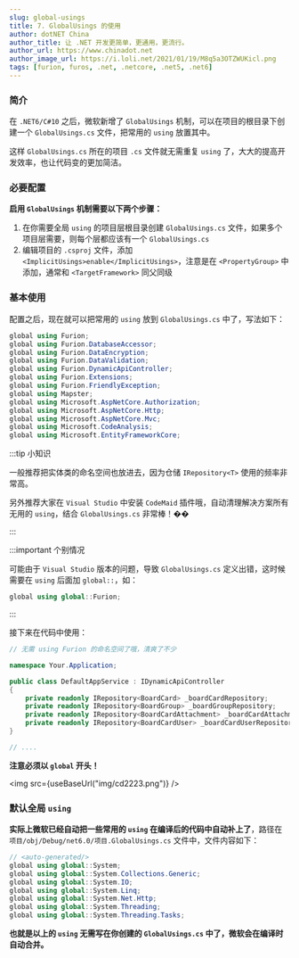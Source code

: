 ```yaml
---
slug: global-usings
title: 7. GlobalUsings 的使用
author: dotNET China
author_title: 让 .NET 开发更简单，更通用，更流行。
author_url: https://www.chinadot.net
author_image_url: https://i.loli.net/2021/01/19/M8q5a3OTZWUKicl.png
tags: [furion, furos, .net, .netcore, .net5, .net6]
---
```



### 简介

在 `.NET6/C#10` 之后，微软新增了 `GlobalUsings` 机制，可以在项目的根目录下创建一个 `GlobalUsings.cs` 文件，把常用的 `using` 放置其中。

这样 `GlobalUsings.cs` 所在的项目 `.cs` 文件就无需重复 `using` 了，大大的提高开发效率，也让代码变的更加简洁。

### 必要配置

**启用 `GlobalUsings` 机制需要以下两个步骤：**

1. 在你需要全局 `using` 的项目层根目录创建 `GlobalUsings.cs` 文件，如果多个项目层需要，则每个层都应该有一个 `GlobalUsings.cs`
2. 编辑项目的 `.csproj` 文件，添加 `<ImplicitUsings>enable</ImplicitUsings>`，注意是在 `<PropertyGroup>` 中添加，通常和 `<TargetFramework>` 同父同级

### 基本使用

配置之后，现在就可以把常用的 `using` 放到 `GlobalUsings.cs` 中了，写法如下：

```cs showLineNumbers title="Furion 推荐的全局命名空间"
global using Furion;
global using Furion.DatabaseAccessor;
global using Furion.DataEncryption;
global using Furion.DataValidation;
global using Furion.DynamicApiController;
global using Furion.Extensions;
global using Furion.FriendlyException;
global using Mapster;
global using Microsoft.AspNetCore.Authorization;
global using Microsoft.AspNetCore.Http;
global using Microsoft.AspNetCore.Mvc;
global using Microsoft.CodeAnalysis;
global using Microsoft.EntityFrameworkCore;
```

:::tip 小知识

一般推荐把实体类的命名空间也放进去，因为仓储 `IRepository<T>` 使用的频率非常高。

另外推荐大家在 `Visual Studio` 中安装 `CodeMaid` 插件哦，自动清理解决方案所有无用的 `using`，结合 `GlobalUsings.cs` 非常棒！��

:::

:::important 个别情况

可能由于 `Visual Studio` 版本的问题，导致 `GlobalUsings.cs` 定义出错，这时候需要在 `using` 后面加 `global::`，如：

```cs showLineNumbers
global using global::Furion;
```

:::

接下来在代码中使用：

```cs showLineNumbers {1}
// 无需 using Furion 的命名空间了哦，清爽了不少

namespace Your.Application;

public class DefaultAppService : IDynamicApiController
{
    private readonly IRepository<BoardCard> _boardCardRepository;
    private readonly IRepository<BoardGroup> _boardGroupRepository;
    private readonly IRepository<BoardCardAttachment> _boardCardAttachmentRepository;
    private readonly IRepository<BoardCardUser> _boardCardUserRepository;
}

// ....
```

**注意必须以 `global` 开头！**

<img src={useBaseUrl("img/cd2223.png")} />

### 默认全局 `using`

**实际上微软已经自动把一些常用的 `using` 在编译后的代码中自动补上了**，路径在 `项目/obj/Debug/net6.0/项目.GlobalUsings.cs` 文件中，文件内容如下：

```cs showLineNumbers
// <auto-generated/>
global using global::System;
global using global::System.Collections.Generic;
global using global::System.IO;
global using global::System.Linq;
global using global::System.Net.Http;
global using global::System.Threading;
global using global::System.Threading.Tasks;
```

**也就是以上的 `using` 无需写在你创建的 `GlobalUsings.cs` 中了，微软会在编译时自动合并。**